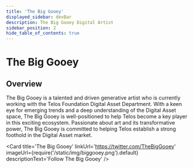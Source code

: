 ```yaml
---
title: 'The Big Gooey'
displayed_sidebar: devBar
description: The Big Gooey Digital Artist
sidebar_position: 2
hide_table_of_contents: true
---
```



# The Big Gooey

## Overview

The Big Gooey is a talented and driven generative artist who is currently working with the Telos Foundation Digital Asset Department. 
With a keen eye for emerging trends and a deep understanding of the Digital Asset space, The Big Gooey is well-positioned to help Telos become a key player in this exciting ecosystem.
Passionate about art and its transformative power, The Big Gooey is committed to helping Telos establish a strong foothold in the Digital Asset market.

<Card
    title='The Big Gooey'
    linkUrl='https://twitter.com/TheBigGooey'
    imageUrl={require('/static/img/biggooey.png').default}
    descriptionText='Follow The Big Gooey'
/>